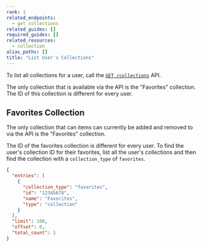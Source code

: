 ```yaml
---
rank: 1
related_endpoints:
  - get_collections
related_guides: []
required_guides: []
related_resources:
  - collection
alias_paths: []
title: "List User's Collections"
---
```

To list all collections for a user, call the [`GET
/collections`](e://get_collections) API.

<Samples id='get_collections' />

<Message warning>
  The only collection that is available via the API is the "Favorites"
  collection. The ID of this collection is different for every
  user.
</Message>

## Favorites Collection

The only collection that can items can currently be added and removed to via the
API is the "Favorites" collection.

The ID of the favorites collection is different for every user. To find the
user's collection ID for their favorites, list all the user's collections and
then find the collection with a `collection_type` of `favorites`.

```json
{
  "entries": [
    {
      "collection_type": "favorites",
      "id": "12345678",
      "name": "Favorites",
      "type": "collection"
    }
  ],
  "limit": 100,
  "offset": 0,
  "total_count": 1
}
```
